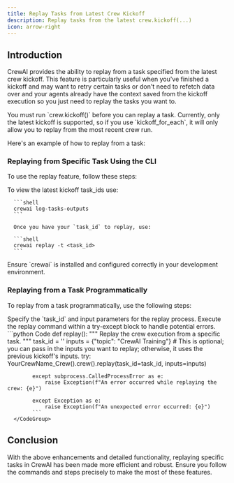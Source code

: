 ```yaml
---
title: Replay Tasks from Latest Crew Kickoff
description: Replay tasks from the latest crew.kickoff(...)
icon: arrow-right
---
```


## Introduction

CrewAI provides the ability to replay from a task specified from the latest crew kickoff. This feature is particularly useful when you've finished a kickoff and may want to retry certain tasks or don't need to refetch data over and your agents already have the context saved from the kickoff execution so you just need to replay the tasks you want to.

<Note>
    You must run `crew.kickoff()` before you can replay a task. 
    Currently, only the latest kickoff is supported, so if you use `kickoff_for_each`, it will only allow you to replay from the most recent crew run.
</Note>

Here's an example of how to replay from a task:

### Replaying from Specific Task Using the CLI

To use the replay feature, follow these steps:

<Steps>
   <Step title="Open your terminal or command prompt."></Step>
   <Step title="Navigate to the directory where your CrewAI project is located."></Step>
   <Step title="Run the following commands:">
      To view the latest kickoff task_ids use:

      ```shell
      crewai log-tasks-outputs
      ```

      Once you have your `task_id` to replay, use:

      ```shell
      crewai replay -t <task_id>
      ```
   </Step>
</Steps>

<Note>
    Ensure `crewai` is installed and configured correctly in your development environment.
</Note>

### Replaying from a Task Programmatically

To replay from a task programmatically, use the following steps:

<Steps>
   <Step title="Specify the `task_id` and input parameters for the replay process.">
      Specify the `task_id` and input parameters for the replay process.
   </Step>
   <Step title="Execute the replay command within a try-except block to handle potential errors.">
      Execute the replay command within a try-except block to handle potential errors.
      <CodeGroup>
          ```python Code
            def replay():
            """
            Replay the crew execution from a specific task.
            """
            task_id = '<task_id>'
            inputs = {"topic": "CrewAI Training"}  # This is optional; you can pass in the inputs you want to replay; otherwise, it uses the previous kickoff's inputs.
            try:
                YourCrewName_Crew().crew().replay(task_id=task_id, inputs=inputs)

            except subprocess.CalledProcessError as e:
                raise Exception(f"An error occurred while replaying the crew: {e}")

            except Exception as e:
                raise Exception(f"An unexpected error occurred: {e}")
            ```
      </CodeGroup>
   </Step>
</Steps>

## Conclusion

With the above enhancements and detailed functionality, replaying specific tasks in CrewAI has been made more efficient and robust. 
Ensure you follow the commands and steps precisely to make the most of these features.